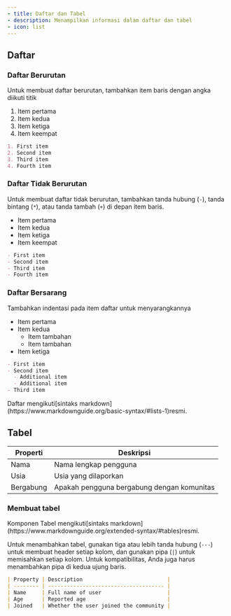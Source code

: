 ```yaml
---
- title: Daftar dan Tabel
- description: Menampilkan informasi dalam daftar dan tabel
- icon: list
---
```


## Daftar

### Daftar Berurutan

Untuk membuat daftar berurutan, tambahkan item baris dengan angka diikuti titik

1. Item pertama
2. Item kedua
3. Item ketiga
4. Item keempat

```md
1. First item
2. Second item
3. Third item
4. Fourth item
```

### Daftar Tidak Berurutan

Untuk membuat daftar tidak berurutan, tambahkan tanda hubung (`-`), tanda bintang (`*`), atau tanda tambah (`+`) di depan item baris.

* Item pertama
* Item kedua
* Item ketiga
* Item keempat

```md
- First item
- Second item
- Third item
- Fourth item
```

### Daftar Bersarang

Tambahkan indentasi pada item daftar untuk menyarangkannya

* Item pertama
* Item kedua
  * Item tambahan
  * Item tambahan
* Item ketiga

```md
- First item
- Second item
  - Additional item
  - Additional item
- Third item
```

<Tip>
  Daftar mengikuti[sintaks markdown](https://www.markdownguide.org/basic-syntax/#lists-1)resmi.
</Tip>

## Tabel

| Properti  | Deskripsi                                  |
| --------- | ------------------------------------------ |
| Nama      | Nama lengkap pengguna                      |
| Usia      | Usia yang dilaporkan                       |
| Bergabung | Apakah pengguna bergabung dengan komunitas |

### Membuat tabel

<Tip>
  Komponen Tabel mengikuti[sintaks markdown](https://www.markdownguide.org/extended-syntax/#tables)resmi.
</Tip>

Untuk menambahkan tabel, gunakan tiga atau lebih tanda hubung (`---`) untuk membuat header setiap kolom, dan gunakan pipa (`|`) untuk memisahkan setiap kolom. Untuk kompatibilitas, Anda juga harus menambahkan pipa di kedua ujung baris.

```md
| Property | Description                           |
| -------- | ------------------------------------- |
| Name     | Full name of user                     |
| Age      | Reported age                          |
| Joined   | Whether the user joined the community |
```
